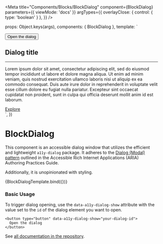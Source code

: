 
<Meta
  title="Components/Blocks/BlockDialog"
  component={BlockDialog}
  parameters={{ viewMode: 'docs' }}
  argTypes={{
    overlayClose: { control: { type: 'boolean' } },
  }}
/>

  props: Object.keys(args),
  components: { BlockDialog },
  template: `
  <div>
    <button type="button" data-a11y-dialog-show="dialog-id">Open the dialog</button>
    <BlockDialog :dialog-id="dialogId" :heading-id="headingId" dialog-box-class="max-w-2xl">
      <div class="p-3 sm:p-5">
        <h2 id="heading-id">Dialog title</h2>
        <hr
          aria-hidden="true"
          class="bg-gray-light-mid w-full h-2px border-0 my-3"
        />
        <div class="dialog-main py-3 max-h-64 overflow-auto relative">
          <p class="py-2">
            Lorem ipsum dolor sit amet, consectetur adipiscing elit, sed do
            eiusmod tempor incididunt ut labore et dolore magna aliqua. Ut
            enim ad minim veniam, quis nostrud exercitation ullamco laboris
            nisi ut aliquip ex ea commodo consequat. Duis aute irure dolor
            in reprehenderit in voluptate velit esse cillum dolore eu fugiat
            nulla pariatur. Excepteur sint occaecat cupidatat non proident,
            sunt in culpa qui officia deserunt mollit anim id est laborum.
          </p>
        </div>
        <div class="my-3">
          <a
            href="#"
            target=""
            rel=""
            class="group cursor-pointer -default underline text-theme-color can-hover:hover:text-theme-color-hover"
          >
            <span class="break-words">Explore</span>
          </a>
        </div>
      </div>
    </BlockDialog>
  </div>
`,
})

# BlockDialog

This component is an accessible dialog window that utilizes the efficient and lightweight `a11y-dialog` package.
It adheres to the [Dialog (Modal) pattern](https://www.w3.org/WAI/ARIA/apg/patterns/dialog-modal/) outlined in the Accessible Rich Internet Applications (ARIA) Authoring Practices Guide.

Additionally, it is unopinionated with styling.

<Canvas className="sbdocs-preview-full-width">
  <Story
    name="Default"
    args={{
      dialogId: 'dialog-id',
      headingId: 'heading-id',
    }}
  >
    {BlockDialogTemplate.bind({})}
  </Story>
</Canvas>

### Basic Usage

To trigger dialog opening, use the `data-a11y-dialog-show` attribute with the value set to the `id` of the dialog element you want to open.

```
<button type="button" data-a11y-dialog-show="your-dialog-id">
  Open the dialog
</button>
```

See [all documentation in the repository](https://github.com/KittyGiraudel/a11y-dialog).
